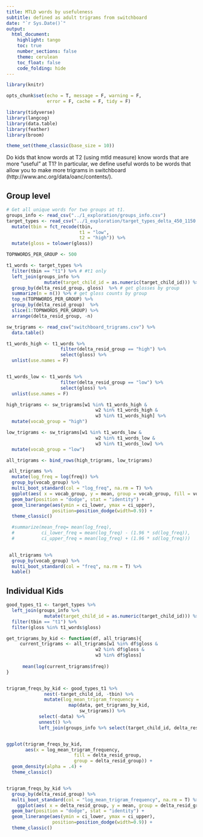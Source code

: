 ```yaml
---
title: MTLD words by usefuleness
subtitle: defined as adult trigrams from switchboard
date: "`r Sys.Date()`"
output:
  html_document:
    highlight: tango
    toc: true
    number_sections: false
    theme: cerulean
    toc_float: false
    code_folding: hide
---
```


```r
library(knitr)

opts_chunk$set(echo = T, message = F, warning = F, 
               error = F, cache = F, tidy = F)

library(tidyverse)
library(langcog)
library(data.table)
library(feather)
library(broom)

theme_set(theme_classic(base_size = 10))
```

Do kids that know words at T2 (using mtld measure) know words that are more "useful" at T1? In particular, we define useful words to be words that allow you to make more trigrams in switchboard (http://www.anc.org/data/oanc/contents/).

## Group level  {.tabset}

```r
# Get all unique words for two groups at t1. 
groups_info <- read_csv("../1_exploration/groups_info.csv")
target_types <- read_csv("../1_exploration/target_types_delta_450_1150.csv") %>%
  mutate(tbin = fct_recode(tbin, 
                           t1 = "low",
                           t2 = "high")) %>%
  mutate(gloss = tolower(gloss))

TOPNWORDS_PER_GROUP <- 500

t1_words <- target_types %>%
  filter(tbin == "t1") %>% # #t1 only
  left_join(groups_info %>% 
              mutate(target_child_id = as.numeric(target_child_id))) %>% # merge in group info
  group_by(delta_resid_group, gloss)  %>% # get glosses by group
  summarize(n = n()) %>% # get gloss counts by group
  top_n(TOPNWORDS_PER_GROUP) %>%
  group_by(delta_resid_group)  %>%
  slice(1:TOPNWORDS_PER_GROUP) %>%
  arrange(delta_resid_group, -n)
```

```r
sw_trigrams <- read_csv("switchboard_trigrams.csv") %>%
  data.table() 

t1_words_high <- t1_words %>%
                    filter(delta_resid_group == "high") %>%
                    select(gloss) %>%
  unlist(use.names = F)


t1_words_low <- t1_words %>%
                    filter(delta_resid_group == "low") %>%
                    select(gloss) %>%
  unlist(use.names = F)

high_trigrams <- sw_trigrams[w1 %in% t1_words_high &
                                 w2 %in% t1_words_high & 
                                 w3 %in% t1_words_high] %>%
  mutate(vocab_group = "high")

low_trigrams <- sw_trigrams[w1 %in% t1_words_low &
                                 w2 %in% t1_words_low & 
                                 w3 %in% t1_words_low] %>%
  mutate(vocab_group = "low")

all_trigrams <- bind_rows(high_trigrams, low_trigrams)

 all_trigrams %>%
  mutate(log_freq = log(freq)) %>%
  group_by(vocab_group) %>%
  multi_boot_standard(col = "log_freq", na.rm = T) %>%
  ggplot(aes( x = vocab_group, y = mean, group = vocab_group, fill = vocab_group)) +
  geom_bar(position = "dodge", stat = "identity") +
  geom_linerange(aes(ymin = ci_lower, ymax = ci_upper), 
                 position=position_dodge(width=0.9)) +
  theme_classic()

  #summarize(mean_freq= mean(log_freq),
  #          ci_lower_freq = mean(log_freq) - (1.96 * sd(log_freq)),
  #          ci_upper_freq = mean(log_freq) + (1.96 * sd(log_freq)))
  

 all_trigrams %>%
  group_by(vocab_group) %>%
  multi_boot_standard(col = "freq", na.rm = T) %>%
  kable()

```


## Individual Kids  {.tabset}
```r
good_types_t1 <- target_types %>%
  left_join(groups_info %>% 
              mutate(target_child_id = as.numeric(target_child_id))) %>%
  filter(tbin == "t1") %>%
  filter(gloss %in% t1_words$gloss)

get_trigrams_by_kid <- function(df, all_trigrams){
     current_trigrams <- all_trigrams[w1 %in% df$gloss &
                                 w2 %in% df$gloss & 
                                 w3 %in% df$gloss] 
     
      mean(log(current_trigrams$freq))
}


trigram_freqs_by_kid <- good_types_t1 %>%
              nest(-target_child_id, -tbin) %>%
              mutate(log_mean_trigram_frequency = 
                       map(data, get_trigrams_by_kid,
                           sw_trigrams)) %>%
            select(-data) %>%
            unnest() %>%
            left_join(groups_info %>% select(target_child_id, delta_resid_group))


ggplot(trigram_freqs_by_kid, 
       aes(x = log_mean_trigram_frequency, 
                         fill = delta_resid_group, 
                         group = delta_resid_group)) +
  geom_density(alpha = .4) +
  theme_classic()


trigram_freqs_by_kid %>%
  group_by(delta_resid_group) %>%
  multi_boot_standard(col = "log_mean_trigram_frequency", na.rm = T) %>%
    ggplot(aes( x = delta_resid_group, y = mean, group = delta_resid_group, fill = delta_resid_group)) +
  geom_bar(position = "dodge", stat = "identity") +
  geom_linerange(aes(ymin = ci_lower, ymax = ci_upper), 
                 position=position_dodge(width=0.9)) +
  theme_classic()
```
